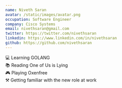 ```yaml
---
name: Niveth Saran
avatar: /static/images/avatar.png
occupation: Software Engineer
company: Cisco Systems
email: nivethsaran@gmail.com
twitter: https://twitter.com/nivethsaran
linkedin: https://www.linkedin.com/in/nivethsaran
github: https://github.com/nivethsaran
---
```


💻 Learning GOLANG \
📚 Reading One of Us is Lying \
🎮 Playing Oxenfree \
⚒ Getting familiar with the new role at work

